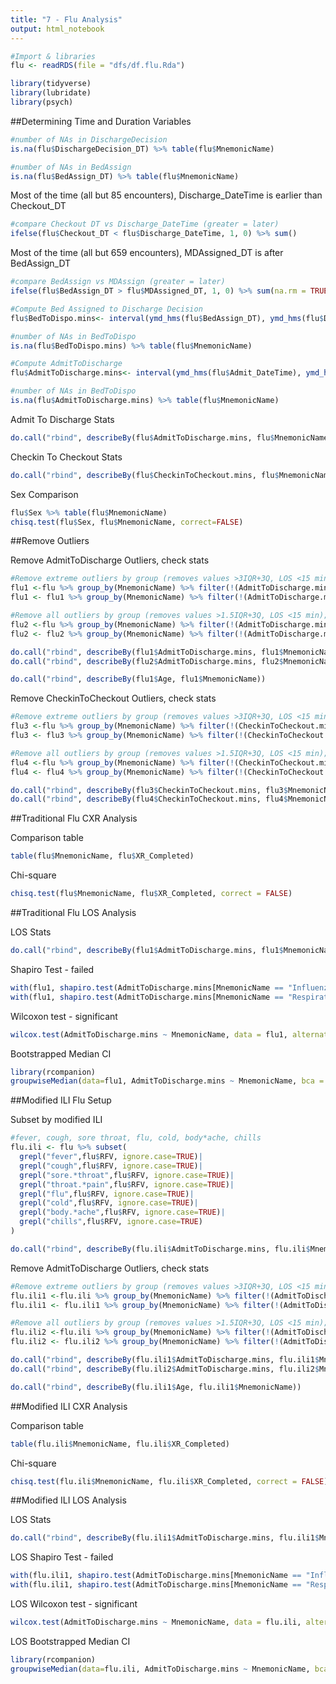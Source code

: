 ```yaml
---
title: "7 - Flu Analysis"
output: html_notebook
---
```



```r
#Import & libraries
flu <- readRDS(file = "dfs/df.flu.Rda")

library(tidyverse)
library(lubridate)
library(psych)
```

##Determining Time and Duration Variables

```r
#number of NAs in DischargeDecision
is.na(flu$DischargeDecision_DT) %>% table(flu$MnemonicName)
```


```r
#number of NAs in BedAssign
is.na(flu$BedAssign_DT) %>% table(flu$MnemonicName)
```

Most of the time (all but 85 encounters), Discharge_DateTime is earlier than Checkout_DT
```r
#compare Checkout DT vs Discharge_DateTime (greater = later)
ifelse(flu$Checkout_DT < flu$Discharge_DateTime, 1, 0) %>% sum()
```

Most of the time (all but 659 encounters), MDAssigned_DT is after BedAssign_DT
```r
#compare BedAssign vs MDAssign (greater = later)
ifelse(flu$BedAssign_DT > flu$MDAssigned_DT, 1, 0) %>% sum(na.rm = TRUE) 
```


```r
#Compute Bed Assigned to Discharge Decision
flu$BedToDispo.mins<- interval(ymd_hms(flu$BedAssign_DT), ymd_hms(flu$DischargeDecision_DT)) %>% as.duration()/dminutes(1)

#number of NAs in BedToDispo
is.na(flu$BedToDispo.mins) %>% table(flu$MnemonicName)
```

```r
#Compute AdmitToDischarge
flu$AdmitToDischarge.mins<- interval(ymd_hms(flu$Admit_DateTime), ymd_hms(flu$Discharge_DateTime)) %>% as.duration()/dminutes(1)

#number of NAs in BedToDispo
is.na(flu$AdmitToDischarge.mins) %>% table(flu$MnemonicName)
```

Admit To Discharge Stats
```r
do.call("rbind", describeBy(flu$AdmitToDischarge.mins, flu$MnemonicName))
```

Checkin To Checkout Stats
```r
do.call("rbind", describeBy(flu$CheckinToCheckout.mins, flu$MnemonicName))
```

Sex Comparison
```r
flu$Sex %>% table(flu$MnemonicName)
chisq.test(flu$Sex, flu$MnemonicName, correct=FALSE)
```

##Remove Outliers

Remove AdmitToDischarge Outliers, check stats
```r
#Remove extreme outliers by group (removes values >3IQR+3Q, LOS <15 min); 
flu1 <-flu %>% group_by(MnemonicName) %>% filter(!(AdmitToDischarge.mins > (quantile(AdmitToDischarge.mins, .75, na.rm=T)+3*IQR(AdmitToDischarge.mins, na.rm=TRUE))))
flu1 <- flu1 %>% group_by(MnemonicName) %>% filter(!(AdmitToDischarge.mins < 15))

#Remove all outliers by group (removes values >1.5IQR+3Q, LOS <15 min); 
flu2 <-flu %>% group_by(MnemonicName) %>% filter(!(AdmitToDischarge.mins > (quantile(AdmitToDischarge.mins, .75, na.rm=T)+1.5*IQR(AdmitToDischarge.mins, na.rm=TRUE))))
flu2 <- flu2 %>% group_by(MnemonicName) %>% filter(!(AdmitToDischarge.mins < 15))

do.call("rbind", describeBy(flu1$AdmitToDischarge.mins, flu1$MnemonicName))
do.call("rbind", describeBy(flu2$AdmitToDischarge.mins, flu2$MnemonicName))

do.call("rbind", describeBy(flu1$Age, flu1$MnemonicName))
```

Remove CheckinToCheckout Outliers, check stats
```r
#Remove extreme outliers by group (removes values >3IQR+3Q, LOS <15 min); 
flu3 <-flu %>% group_by(MnemonicName) %>% filter(!(CheckinToCheckout.mins > (quantile(CheckinToCheckout.mins, .75, na.rm=T)+3*IQR(CheckinToCheckout.mins, na.rm=TRUE))))
flu3 <- flu3 %>% group_by(MnemonicName) %>% filter(!(CheckinToCheckout.mins < 15))

#Remove all outliers by group (removes values >1.5IQR+3Q, LOS <15 min); 
flu4 <-flu %>% group_by(MnemonicName) %>% filter(!(CheckinToCheckout.mins > (quantile(CheckinToCheckout.mins, .75, na.rm=T)+1.5*IQR(CheckinToCheckout.mins, na.rm=TRUE))))
flu4 <- flu4 %>% group_by(MnemonicName) %>% filter(!(CheckinToCheckout.mins < 15))

do.call("rbind", describeBy(flu3$CheckinToCheckout.mins, flu3$MnemonicName))
do.call("rbind", describeBy(flu4$CheckinToCheckout.mins, flu4$MnemonicName))
```

##Traditional Flu CXR Analysis

Comparison table
```r
table(flu$MnemonicName, flu$XR_Completed)
```

Chi-square
```r
chisq.test(flu$MnemonicName, flu$XR_Completed, correct = FALSE)
```


##Traditional Flu LOS Analysis

LOS Stats
```r
do.call("rbind", describeBy(flu1$AdmitToDischarge.mins, flu1$MnemonicName))
```

Shapiro Test - failed
```r
with(flu1, shapiro.test(AdmitToDischarge.mins[MnemonicName == "Influenza (POCT)"]))
with(flu1, shapiro.test(AdmitToDischarge.mins[MnemonicName == "Respiratory PCR Panel"]))
```

Wilcoxon test - significant
```r
wilcox.test(AdmitToDischarge.mins ~ MnemonicName, data = flu1, alternative = "two.sided", var.equal = FALSE, conf.int = TRUE, conf.level = 0.95)
```

Bootstrapped Median CI
```r
library(rcompanion)
groupwiseMedian(data=flu1, AdmitToDischarge.mins ~ MnemonicName, bca = FALSE, percentile = TRUE, R = 1000)
```

##Modified ILI Flu Setup

Subset by modified ILI
```r
#fever, cough, sore throat, flu, cold, body*ache, chills
flu.ili <- flu %>% subset(
  grepl("fever",flu$RFV, ignore.case=TRUE)| 
  grepl("cough",flu$RFV, ignore.case=TRUE)|
  grepl("sore.*throat",flu$RFV, ignore.case=TRUE)|
  grepl("throat.*pain",flu$RFV, ignore.case=TRUE)|
  grepl("flu",flu$RFV, ignore.case=TRUE)|
  grepl("cold",flu$RFV, ignore.case=TRUE)|
  grepl("body.*ache",flu$RFV, ignore.case=TRUE)|
  grepl("chills",flu$RFV, ignore.case=TRUE)
)

do.call("rbind", describeBy(flu.ili$AdmitToDischarge.mins, flu.ili$MnemonicName))
```

Remove AdmitToDischarge Outliers, check stats
```r
#Remove extreme outliers by group (removes values >3IQR+3Q, LOS <15 min); 
flu.ili1 <-flu.ili %>% group_by(MnemonicName) %>% filter(!(AdmitToDischarge.mins > (quantile(AdmitToDischarge.mins, .75, na.rm=T)+3*IQR(AdmitToDischarge.mins, na.rm=TRUE))))
flu.ili1 <- flu.ili1 %>% group_by(MnemonicName) %>% filter(!(AdmitToDischarge.mins < 15))

#Remove all outliers by group (removes values >1.5IQR+3Q, LOS <15 min); 
flu.ili2 <-flu.ili %>% group_by(MnemonicName) %>% filter(!(AdmitToDischarge.mins > (quantile(AdmitToDischarge.mins, .75, na.rm=T)+1.5*IQR(AdmitToDischarge.mins, na.rm=TRUE))))
flu.ili2 <- flu.ili2 %>% group_by(MnemonicName) %>% filter(!(AdmitToDischarge.mins < 15))

do.call("rbind", describeBy(flu.ili1$AdmitToDischarge.mins, flu.ili1$MnemonicName))
do.call("rbind", describeBy(flu.ili2$AdmitToDischarge.mins, flu.ili2$MnemonicName))

do.call("rbind", describeBy(flu.ili1$Age, flu.ili1$MnemonicName))
```


##Modified ILI CXR Analysis

Comparison table
```r
table(flu.ili$MnemonicName, flu.ili$XR_Completed)
```

Chi-square
```r
chisq.test(flu.ili$MnemonicName, flu.ili$XR_Completed, correct = FALSE)
```

##Modified ILI LOS Analysis

LOS Stats
```r
do.call("rbind", describeBy(flu.ili1$AdmitToDischarge.mins, flu.ili1$MnemonicName))
```

LOS Shapiro Test - failed
```r
with(flu.ili1, shapiro.test(AdmitToDischarge.mins[MnemonicName == "Influenza (POCT)"]))
with(flu.ili1, shapiro.test(AdmitToDischarge.mins[MnemonicName == "Respiratory PCR Panel"]))
```

LOS Wilcoxon test - significant
```r
wilcox.test(AdmitToDischarge.mins ~ MnemonicName, data = flu.ili, alternative = "two.sided", var.equal = FALSE, conf.int = TRUE, conf.level = 0.95)
```

LOS Bootstrapped Median CI
```r
library(rcompanion)
groupwiseMedian(data=flu.ili, AdmitToDischarge.mins ~ MnemonicName, bca = FALSE, percentile = TRUE, R = 1000)
```

